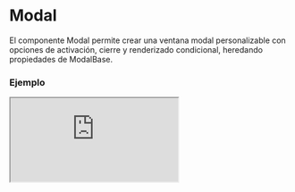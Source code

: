 # Modal

El componente Modal permite crear una ventana modal personalizable con opciones de activación, cierre y renderizado condicional, heredando propiedades de ModalBase.


### Ejemplo

<Iframe minHeightIframe="30dvh" src="https://fenextjs-component-storybook.vercel.app/iframe.html?args=&id=modal-modal--index&viewMode=story" />

### Importación

Para importar el componente Modal, se puede hacer desde fenextjs

```tsx copy
import { Modal } from "fenextjs";
```

### Parámetros

| Parámetro | Tipo | Requerido | Default | Descripcion |
| --------- | ---- | --------- | ------- | ----------- |
| ElementActionModalActive | ReactNode | no | undefined | Elemento que activa el modal al hacer clic. |
| disabledElementActionModalActive | boolean | no | false | Indica si el elemento activador del modal está deshabilitado. |
| onActive | function | no | undefined | Función que se ejecuta cuando el modal se activa. |
| activeByNameLocalStorage | boolean | no | false | Indica si el estado activo del modal se almacena en localStorage. |
| activeByNameContentLocalStorage | boolean | no | false | Determina si el contenido del modal activo se almacena en localStorage. |
| classNameElementActionModalActive | string | no | '' | Clase CSS para el elemento activador del modal. |
| classNameModal | ModalBaseClassProps | no | \{\} | Objeto que contiene las clases CSS personalizables del modal. |
| children | ReactNode | no | undefined | Contenido o elementos a mostrar dentro del modal. |
| active | boolean | no | undefined | Determina si el modal está activo. |
| onClose | function | no | undefined | Función que se ejecuta al cerrar el modal. |
| type | 'top' \| 'left' \| 'right' \| 'bottom' \| 'center' \| 'full' \| 'layout-grid' \| 'top-right' \| 'top-left' \| 'bottom-right' \| 'bottom-left' | no | 'center' | Define el tipo o la posición del modal. |
| typeClose | 'out' \| 'inset' \| 'none' | no | 'out' | Especifica el tipo de botón de cierre para el modal. |
| disabledClose | boolean | no | false | Indica si el cierre del modal está deshabilitado. |
| useRender | boolean | sí | false | Determina si el modal usa renderizado condicional. |
| name | string | no | undefined | Nombre identificador del modal. |
| nameLocalStorage | string | no | undefined | Clave de almacenamiento en localStorage para el estado del modal. |
| closeComponent | ReactNode | no | undefined | Componente personalizado de cierre para el modal. |

### Storybook

Para ver el storybook del componente lo puede hacer con este [link](https://fenextjs-component-storybook.vercel.app/?path=/story/modal-modal--index)

### Usos

- Modal básico

```tsx copy
<Modal active={true}>Contenido del modal</Modal>
```

- Modal con cierre deshabilitado

```tsx copy
<Modal active={true} disabledClose={true} />
```

- Modal con activador personalizado

```tsx copy
<Modal ElementActionModalActive={<button>Abrir Modal</button>} />
```

- Modal con posición superior derecha

```tsx copy
<Modal active={true} type="top-right" />
```

